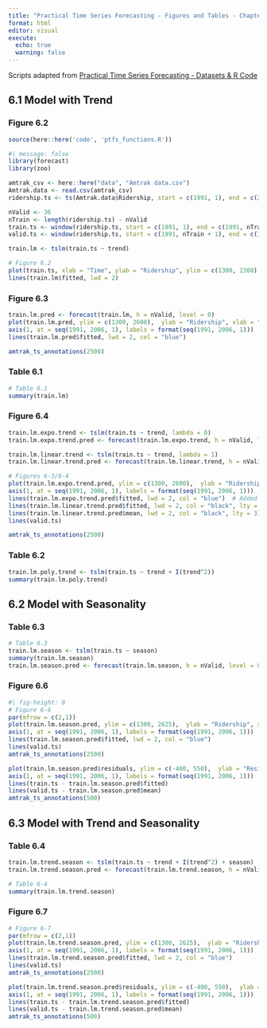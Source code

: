 ```yaml
---
title: "Practical Time Series Forecasting - Figures and Tables - Chapter 6"
format: html
editor: visual
execute:
  echo: true
  warning: false
---
```


Scripts adapted from [Practical Time Series Forecasting - Datasets & R Code](https://www.forecastingbook.com/resources/data-and-code)

## 

## 6.1 Model with Trend

### Figure 6.2

```r
source(here::here('code', 'ptfs_functions.R'))

#| message: false
library(forecast)
library(zoo)

amtrak_csv <- here::here("data", "Amtrak data.csv")
Amtrak.data <- read.csv(amtrak_csv)
ridership.ts <- ts(Amtrak.data$Ridership, start = c(1991, 1), end = c(2004, 3), freq = 12)

nValid <- 36
nTrain <- length(ridership.ts) - nValid
train.ts <- window(ridership.ts, start = c(1991, 1), end = c(1991, nTrain))
valid.ts <- window(ridership.ts, start = c(1991, nTrain + 1), end = c(1991, nTrain + nValid))

train.lm <- tslm(train.ts ~ trend)

# Figure 6.2
plot(train.ts, xlab = "Time", ylab = "Ridership", ylim = c(1300, 2300), bty = "l")
lines(train.lm$fitted, lwd = 2)
```

### Figure 6.3

```r
train.lm.pred <- forecast(train.lm, h = nValid, level = 0)
plot(train.lm.pred, ylim = c(1300, 2600),  ylab = "Ridership", xlab = "Time", bty = "l", xaxt = "n", xlim = c(1991,2006.25), main = "", flty = 2)
axis(1, at = seq(1991, 2006, 1), labels = format(seq(1991, 2006, 1)))
lines(train.lm.pred$fitted, lwd = 2, col = "blue") 

amtrak_ts_annotations(2500)
```

### Table 6.1

```r
# Table 6.1
summary(train.lm)
```

### Figure 6.4

```r
train.lm.expo.trend <- tslm(train.ts ~ trend, lambda = 0)
train.lm.expo.trend.pred <- forecast(train.lm.expo.trend, h = nValid, level = 0)

train.lm.linear.trend <- tslm(train.ts ~ trend, lambda = 1)
train.lm.linear.trend.pred <- forecast(train.lm.linear.trend, h = nValid, level = 0)

# Figures 6-3/6-4
plot(train.lm.expo.trend.pred, ylim = c(1300, 2600),  ylab = "Ridership", xlab = "Time", bty = "l", xaxt = "n", xlim = c(1991,2006.25), main = "", flty = 2)
axis(1, at = seq(1991, 2006, 1), labels = format(seq(1991, 2006, 1)))
lines(train.lm.expo.trend.pred$fitted, lwd = 2, col = "blue")  # Added in 6-4
lines(train.lm.linear.trend.pred$fitted, lwd = 2, col = "black", lty = 3)
lines(train.lm.linear.trend.pred$mean, lwd = 2, col = "black", lty = 3)
lines(valid.ts)

amtrak_ts_annotations(2500)
```

### Table 6.2

```r
train.lm.poly.trend <- tslm(train.ts ~ trend + I(trend^2))
summary(train.lm.poly.trend)
```

## 6.2 Model with Seasonality

### Table 6.3

```r
# Table 6.3
train.lm.season <- tslm(train.ts ~ season)
summary(train.lm.season)
train.lm.season.pred <- forecast(train.lm.season, h = nValid, level = 0)
```

### Figure 6.6

```r
#| fig-height: 8
# Figure 6-6
par(mfrow = c(2,1))
plot(train.lm.season.pred, ylim = c(1300, 2625),  ylab = "Ridership", xlab = "Time", bty = "l", xaxt = "n", xlim = c(1991,2006.25), main = "", flty = 2)
axis(1, at = seq(1991, 2006, 1), labels = format(seq(1991, 2006, 1)))
lines(train.lm.season.pred$fitted, lwd = 2, col = "blue")
lines(valid.ts)
amtrak_ts_annotations(2500)

plot(train.lm.season.pred$residuals, ylim = c(-400, 550),  ylab = "Residuals", xlab = "Time", bty = "l", xaxt = "n", xlim = c(1991,2006.25), main = "")
axis(1, at = seq(1991, 2006, 1), labels = format(seq(1991, 2006, 1)))
lines(train.ts - train.lm.season.pred$fitted)
lines(valid.ts - train.lm.season.pred$mean)
amtrak_ts_annotations(500)

```

## 6.3 Model with Trend and Seasonality

### Table 6.4

```r
train.lm.trend.season <- tslm(train.ts ~ trend + I(trend^2) + season)
train.lm.trend.season.pred <- forecast(train.lm.trend.season, h = nValid, level = 0)

# Table 6-4
summary(train.lm.trend.season)
```

### Figure 6.7

```r
# Figure 6-7
par(mfrow = c(2,1))
plot(train.lm.trend.season.pred, ylim = c(1300, 2625),  ylab = "Ridership", xlab = "Time", bty = "l", xaxt = "n", xlim = c(1991,2006.25), main = "", flty = 2)
axis(1, at = seq(1991, 2006, 1), labels = format(seq(1991, 2006, 1)))
lines(train.lm.trend.season.pred$fitted, lwd = 2, col = "blue")
lines(valid.ts)
amtrak_ts_annotations(2500)

plot(train.lm.trend.season.pred$residuals, ylim = c(-400, 550),  ylab = "Residuals", xlab = "Time", bty = "l", xaxt = "n", xlim = c(1991,2006.25), main = "")
axis(1, at = seq(1991, 2006, 1), labels = format(seq(1991, 2006, 1)))
lines(train.ts - train.lm.trend.season.pred$fitted)
lines(valid.ts - train.lm.trend.season.pred$mean)
amtrak_ts_annotations(500)

```
